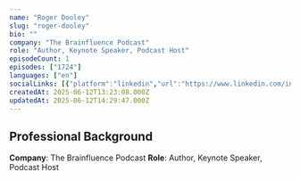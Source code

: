 ```yaml
---
name: "Roger Dooley"
slug: "roger-dooley"
bio: ""
company: "The Brainfluence Podcast"
role: "Author, Keynote Speaker, Podcast Host"
episodeCount: 1
episodes: ["1724"]
languages: ["en"]
socialLinks: [{"platform":"linkedin","url":"https://www.linkedin.com/in/dooley/"}]
createdAt: 2025-06-12T13:23:08.000Z
updatedAt: 2025-06-12T14:29:47.000Z
---
```


## Professional Background

**Company**: The Brainfluence Podcast
**Role**: Author, Keynote Speaker, Podcast Host
